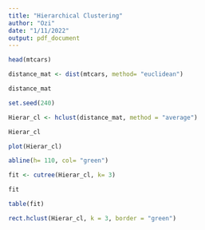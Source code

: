 ```yaml
---
title: "Hierarchical Clustering"
author: "Ozi"
date: "1/11/2022"
output: pdf_document
---
```


```r
head(mtcars)

distance_mat <- dist(mtcars, method= "euclidean")

distance_mat

set.seed(240)

Hierar_cl <- hclust(distance_mat, method = "average")

Hierar_cl

plot(Hierar_cl)

abline(h= 110, col= "green")

fit <- cutree(Hierar_cl, k= 3)

fit

table(fit)

rect.hclust(Hierar_cl, k = 3, border = "green")
```
